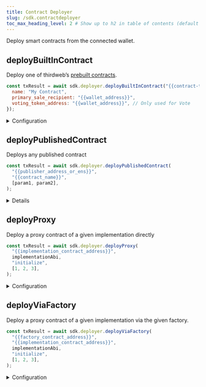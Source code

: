 ```yaml
---
title: Contract Deployer
slug: /sdk.contractdeployer
toc_max_heading_level: 2 # Show up to h2 in table of contents (default is up to h3)
---
```


Deploy smart contracts from the connected wallet.

## deployBuiltInContract

Deploy one of thirdweb&rsquo;s [prebuilt contracts](https://portal.thirdweb.com/pre-built-contracts).

```javascript
const txResult = await sdk.deployer.deployBuiltInContract("{{contract-type}}", {
  name: "My Contract",
  primary_sale_recipient: "{{wallet_address}}",
  voting_token_address: "{{wallet_address}}", // Only used for Vote
});
```

<details>
    <summary>Configuration</summary>
    <div>

#### contractType

The name of the contract to deploy.

Must be one of the following string values:

```typescript
"nft-drop" |
  "edition-drop" |
  "edition" |
  "marketplace" |
  "marketplace-v3" |
  "multiwrap" |
  "nft-collection" |
  "pack" |
  "signature-drop" |
  "split" |
  "token-drop" |
  "token" |
  "vote";
```

### contractMetadata

An object containing the metadata for the contract to deploy.

```typescript
{
  // Required parameters
  name: "My Contract", // Name of the contract
  primary_sale_recipient: "{{wallet_address}}", // Wallet address to receive funds from sales
  voting_token_address: "{{wallet_address}}", // Only used for Vote

  // Optional metadata
  app_uri: "https://example.com", // Website of your contract dApp
  description: "This is a great contract", // Description of your contract
  external_link: "https://example.com", // External link to view contract info on your website
  symbol: "MYCON", // Symbol of the contract tokens
  image: "https://some-image-here.png", // Image to use for the contract

  // Optional Platform fee information
  platform_fee_basis_points: 100,
  platform_fee_recipient: "{{wallet_address}}",

  // Optional Royalty fee information
  fee_recipient: "{{wallet_address}}",
  seller_fee_basis_points: 100,

  // Optional Vote specific parameters
  proposal_token_threshold: 100,
  voting_delay_in_blocks: 100,
  voting_period_in_blocks: 100,
  voting_quorum_fraction: 0.5,

  // Optional split specific parameters
  recipients: [
    {
      address: "{{wallet_address}}",
      sharesBps: 100,
    },
  ],

  // Optional Gasless specific parameters
  trusted_forwarders: ["{{wallet_address}}"],
};
```

</div>
</details>

## deployPublishedContract

Deploys any published contract

```javascript
const txResult = await sdk.deployer.deployPublishedContract(
  "{{publisher_address_or_ens}}",
  "{{contract_name}}",
  [param1, param2],
);
```

<details>

#### publisher address

address or ENS of the publisher address. ex: deployer.thirdweb.eth

### contract name

the name of the published contract to deploy. ex: TokenERC721

### constructor arguments

array of constructor arguments for the contract.

### version

version of the published contract. defaults to 'latest'.

</details>

## deployProxy

Deploy a proxy contract of a given implementation directly

```javascript
const txResult = await sdk.deployer.deployProxy(
  "{{implementation_contract_address}}",
  implementationAbi,
  "initialize",
  [1, 2, 3],
);
```

<details>
    <summary>Configuration</summary>
    <div>

#### implementationAddress

The address of the implementation contract to deploy.

Must be a `string`.

#### implementationAbi

The ABI of the implementation contract to deploy.

Must be a `ContractInterface`.

#### initializeFunction

The name of the function to call on the implementation contract after deployment.

Must be a `string`.

#### initializeArgs

The arguments to pass to the `initializeFunction` function.

Must be an `Array<any>`.

</div>
</details>

## deployViaFactory

Deploy a proxy contract of a given implementation via the given factory.

```javascript
const txResult = await sdk.deployer.deployViaFactory(
  "{{factory_contract_address}}",
  "{{implementation_contract_address}}",
  implementationAbi,
  "initialize",
  [1, 2, 3],
);
```

<details>
    <summary>Configuration</summary>
    <div>

#### factoryAddress

The address of the factory contract to deploy via.

Must be a `string`.

#### implementationAddress

The address of the implementation contract to deploy.

Must be a `string`.

#### implementationAbi

The ABI of the implementation contract to deploy.

Must be a `ContractInterface`.

#### initializeFunction

The name of the function to call on the implementation contract after deployment.

Must be a `string`.

#### initializeArgs

The arguments to pass to the `initializeFunction` function.

Must be an array of `any` values.

</div>
</details>
